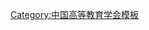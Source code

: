 {{Navbox
| name   = 中国高等教育学会第三届理事会
| title  = [[中国高等教育学会]]第三届理事会
| above  = 1993年4月－2000年11月
| bodyclass = hlist
| group1 = 会长
| list1  = [[何东昌]]
| group2 = 副会长
| list2  = 
* [[黄辛白]]
* [[汪家镠]]
* [[韦钰|韦　钰]]
* [[滕藤|滕　藤]]
* [[钱其璈]]
* [[江景波]]
* [[李文海 (1932年)|李文海]]
* [[曲钦岳]]
* [[潘懋元]]
* [[汪永铨]]
* [[郝维谦]]
| group3 = 常务理事
| list3  = 
* [[韦钰|韦　钰]]
* [[王千弓]]
* [[王文肃]]
* [[王生洪]]
* [[王冀生]]
* [[卢鸿德]]
* [[叶春生]]
* [[龙正中]]
* [[刘一凡]]
* [[江景波]]
* [[许英才]]
* [[许学强 (1939年)|许学强]]
* [[许德贵]]
* [[关敦|关　敦]]
* [[曲钦岳]]
* [[李文海 (1932年)|李文海]]
* [[李卓宝]]
* [[杨德广]]
* [[吴永诗]]
* [[何东昌]]
* [[张树人 (1922年)|张树人]]
* [[汪永铨]]
* [[汪家镠]]
* [[汪培栋]]
* [[陆钦仪]]
* [[陈谟开]]
* [[庞文弟]]
* [[罗宏述]]
* [[武善谋]]
* [[周延海]]
* [[郝克明]]
* [[郝维谦]]
* [[钱其璈]]
* [[袁运开]]
* [[袁相碗]]
* [[袁继凤]]
* [[涂仲华]]
* [[徐玉坤]]
* [[陶德麟]]
* [[高珊曾]]
* [[黄辛白]]
* [[崔宝璐]]
* [[董浩 (1944年)|董　浩]]
* [[程文祥]]
* [[强连庆]]
* [[廖叔俊]]
* [[滕藤|滕　藤]]
* [[潘懋元]]
* [[樊恭烋]]
| group4 = 秘书长
| list4  = [[郝维谦]]（兼）
| group5 = 副秘书长
| list5  = 
* [[龙正中]]
* [[许德贵]]
* [[罗宏述]]
| group6 = 
| list6  = 
}}<noinclude>
{{collapsible option}}
[[Category:中国高等教育学会模板]]
</noinclude>